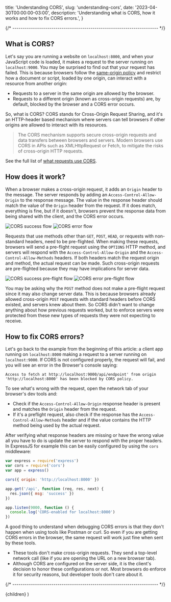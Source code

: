   title: 'Understanding CORS',
  slug: 'understanding-cors',
  date: '2023-04-30T00:00:00-03:00',
  description:
    'Understanding what is CORS, how it works and how to fix CORS errors.',
}


{/* ----------------------------------------------------------------------- */}

## What is CORS?

Let's say you are running a website on `localhost:8000`, and when your JavaScript code is loaded, it makes a request to the server running on `localhost:9000`. You may be surprised to find out that your request has failed. This is because browsers follow the [same-origin policy](https://developer.mozilla.org/en-US/docs/Web/Security/Same-origin_policy) and restrict how a document or script, loaded by one origin, can interact with a resource from another origin:

- Requests to a server in the same origin are allowed by the browser.
- Requests to a different origin (known as cross-origin requests) are, by default, blocked by the browser and a CORS error occurs.

So, what is CORS? CORS stands for Cross-Origin Request Sharing, and it's an HTTP-header based mechanism where servers can tell browsers if other origins are allowed to interact with its resources.

> The CORS mechanism supports secure cross-origin requests and data transfers between browsers and servers. Modern browsers use CORS in APIs such as XMLHttpRequest or Fetch, to mitigate the risks of cross-origin HTTP requests.

See the full list of [what requests use CORS](https://developer.mozilla.org/en-US/docs/Web/HTTP/CORS#what_requests_use_cors).

## How does it work?

When a browser makes a cross-origin request, it adds an `Origin` header to the message. The server responds by adding an `Access-Control-Allow-Origin` to the response message. The value in the response header should match the value of the `Origin` header from the request. If it does match, everything is fine, but if it doesn't, browsers prevent the response data from being shared with the client, and the CORS error occurs.

<picture>
  <source
    media="(max-width: 576px)"
    srcset="/images/blog/understanding-cors-1-sm.svg"
  />
  <img src="/images/blog/understanding-cors-1.svg" alt="CORS success flow" />
</picture>
<picture>
  <source
    media="(max-width: 576px)"
    srcset="/images/blog/understanding-cors-2-sm.svg"
  />
  <img src="/images/blog/understanding-cors-2.svg" alt="CORS error flow" />
</picture>

Requests that use methods other than `GET`, `POST`, `HEAD`, or requests with non-standard headers, need to be pre-flighted. When making these requests, browsers will send a pre-flight request using the `OPTIONS` HTTP method, and servers will respond with the `Access-Control-Allow-Origin` and the `Access-Control-Allow-Methods` headers. If both headers match the request origin and method, the actual request can be made. Such cross-origin requests are pre-flighted because they may have implications for server data.

<picture>
  <source
    media="(max-width: 576px)"
    srcset="/images/blog/understanding-cors-3-sm.svg"
  />
  <img
    src="/images/blog/understanding-cors-3.svg"
    alt="CORS success pre-flight flow"
  />
</picture>
<picture>
  <source
    media="(max-width: 576px)"
    srcset="/images/blog/understanding-cors-4-sm.svg"
  />
  <img
    src="/images/blog/understanding-cors-4.svg"
    alt="CORS error pre-flight flow"
  />
</picture>

You may be asking why the `POST` method does not make a pre-flight request since it may also change server data. This is because browsers already allowed cross-origin `POST` requests with standard headers before CORS existed, and servers knew about them. So CORS didn't want to change anything about how previous requests worked, but to enforce servers were protected from these new types of requests they were not expecting to receive.

## How to fix CORS errors?

Let's go back to the example from the beginning of this article: a client app running on `localhost:8000` making a request to a server running on `localhost:9000`. If CORS is not configured properly, the request will fail, and you will see an error in the Browser's console saying:

```text
Access to fetch at http://localhost:9000/api/endpoint' from origin
'http://localhost:8000' has been blocked by CORS policy.
```

To see what's wrong with the request, open the network tab of your browser's dev tools and:

- Check if the `Access-Control-Allow-Origin` response header is present and matches the `Origin` header from the request.
- If it's a preflight request, also check if the response has the `Access-Control-Allow-Methods` header and if the value contains the HTTP method being used by the actual request.

After verifying what response headers are missing or have the wrong value all you have to do is update the server to respond with the proper headers. In ExpressJS for example this can be easily configured by using the `cors` middleware:

```js {5} showLineNumbers
var express = require('express')
var cors = require('cors')
var app = express()

cors({ origin: 'http://localhost:8000' })

app.get('/api', function (req, res, next) {
  res.json({ msg: 'success' })
})

app.listen(9000, function () {
  console.log('CORS-enabled for localhost:8000')
})
```

A good thing to understand when debugging CORS errors is that they don't happen when using tools like Postman or curl. So even if you are getting CORS errors in the browser, the same request will work just fine when sent by these tools.

- These tools don't make cross-origin requests. They send a top-level network call (like if you are opening the URL on a new browser tab).
- Although CORS are configured on the server side, it is the client's decision to honor these configurations or not. Most browsers do enforce it for security reasons, but developer tools don't care about it.

{/* ----------------------------------------------------------------------- */}

  <ArticleLayout meta={meta}>{children}</ArticleLayout>
)
